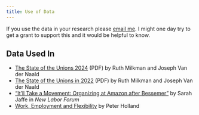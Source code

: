 ```yaml
---
title: Use of Data
---
```


If you use the data in your research please [email me](mailto:Kevin.Reuning@gmail.com). I might one day try to get a grant to support this and it would be helpful to know. 

## Data Used In

- [The State of the Unions 2024](https://slu.cuny.edu/wp-content/uploads/2024/08/The-State-of-the-Unions-2024.pdf) (PDF) by Ruth Milkman and Joseph Van der Naald
- [The State of the Unions in 2022](https://slu.cuny.edu/wp-content/uploads/2022/08/Union_Density-2022_D3.pdf) (PDF) by Ruth Milkman and Joseph Van der Naald
- ["It’ll Take a Movement: Organizing at Amazon after Bessemer"](https://journals.sagepub.com/doi/10.1177/10957960211035077) by Sarah Jaffe in _New Labor Forum_ 
- [Work, Employment and Flexibility](https://www.e-elgar.com/shop/usd/work-employment-and-flexibility-9781035309351.html) by Peter Holland